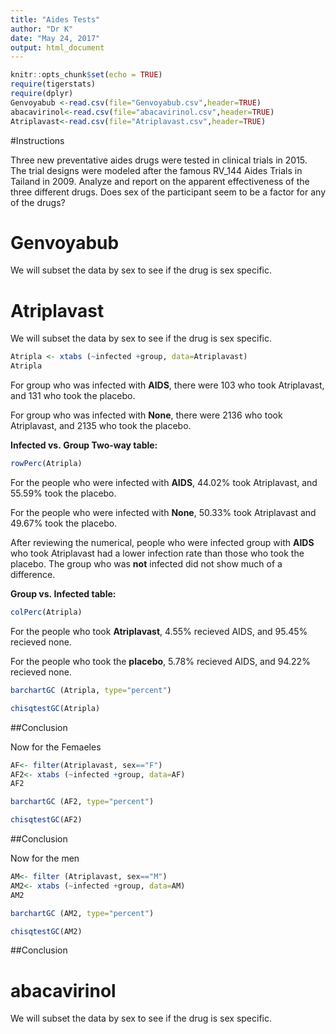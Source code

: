 ```yaml
---
title: "Aides Tests"
author: "Dr K"
date: "May 24, 2017"
output: html_document
---
```


```r
knitr::opts_chunk$set(echo = TRUE)
require(tigerstats)
require(dplyr)
Genvoyabub <-read.csv(file="Genvoyabub.csv",header=TRUE)
abacavirinol<-read.csv(file="abacavirinol.csv",header=TRUE)
Atriplavast<-read.csv(file="Atriplavast.csv",header=TRUE)
```

#Instructions

Three new preventative aides drugs were tested in clinical trials in 2015. The trial designs were modeled after the famous RV_144 Aides Trials in Tailand in 2009.  Analyze and report on the apparent effectiveness of the three different drugs. Does sex of the participant seem to be a factor for any of the drugs?


# Genvoyabub

We will subset the data by sex to see if the drug is sex specific.


# Atriplavast

We will subset the data by sex to see if the drug is sex specific.

```r
Atripla <- xtabs (~infected +group, data=Atriplavast) 
Atripla
```
For group who was infected with <b>AIDS</b>, there were 103 who took Atriplavast, and 131 who took the placebo.

For group who was infected with <b>None</b>, there were 2136 who took Atriplavast, and 2135 who took the placebo.

<b>Infected vs. Group Two-way table: </b>

```r
rowPerc(Atripla)
```

For the people who were infected with <b>AIDS</b>, 44.02% took Atriplavast, and 55.59% took the placebo.

For the people who were infected with <b>None</b>, 50.33% took Atriplavast and 49.67% took the placebo.

After reviewing the numerical, people who were infected group with <b>AIDS</b> who took Atriplavast had a lower infection rate than those who took the placebo. The group who was <b>not</b> infected did not show much of a difference. 


<b>Group vs. Infected table: </b>

```r
colPerc(Atripla)
```
For the people who took <b>Atriplavast</b>, 4.55% recieved AIDS, and 95.45% recieved none.

For the people who took the <b>placebo</b>, 5.78% recieved AIDS, and 94.22% recieved none.



```r
barchartGC (Atripla, type="percent")
```


```r
chisqtestGC(Atripla)
```


##Conclusion

Now for the Femaeles

```r
AF<- filter(Atriplavast, sex=="F")
AF2<- xtabs (~infected +group, data=AF)
AF2
```


```r
barchartGC (AF2, type="percent")
```


```r
chisqtestGC(AF2)
```

##Conclusion

Now for the men
```r
AM<- filter (Atriplavast, sex=="M")
AM2<- xtabs (~infected +group, data=AM)
AM2
```


```r
barchartGC (AM2, type="percent")
```


```r
chisqtestGC(AM2)
```

##Conclusion

# abacavirinol

We will subset the data by sex to see if the drug is sex specific.






